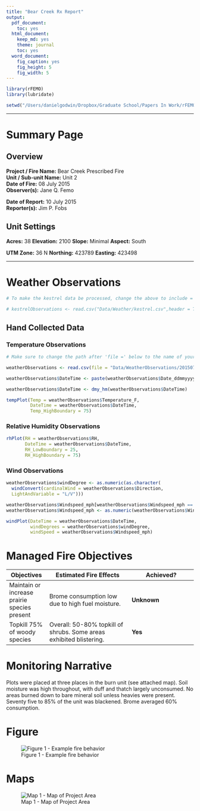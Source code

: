 ```yaml
---
title: "Bear Creek Rx Report"
output:
  pdf_document:
    toc: yes
  html_document:
    keep_md: yes
    theme: journal
    toc: yes
  word_document:
    fig_caption: yes
    fig_height: 5
    fig_width: 5
---
```

```r
library(rFEMO)
library(lubridate)

setwd("/Users/danielgodwin/Dropbox/Graduate School/Papers In Work/rFEMO/20150708_BearCreekRx")
```
********

# Summary Page

## Overview

**Project / Fire Name:**  Bear Creek Prescribed Fire  
**Unit / Sub-unit Name:**  Unit 2  
**Date of Fire:**  08 July 2015  
**Observer(s):**  Jane Q. Femo  
  
    
**Date of Report:**  10 July 2015  
**Reporter(s):**  Jim P. Fobs  

## Unit Settings

**Acres:**  38
**Elevation:**  2100
**Slope:**  Minimal
**Aspect:**  South
  
  
**UTM Zone:**  36 N
**Northing:**  423789
**Easting:**   423498

********
# Weather Observations

```r
# To make the kestrel data be processed, change the above to include = TRUE.

# kestrelObservations <- read.csv("Data/Weather/kestrel.csv",header = TRUE, skip = 1)

```

## Hand Collected Data

### Temperature Observations

```r

# Make sure to change the path after 'file =' below to the name of your weather observations.

weatherObservations <- read.csv(file = "Data/WeatherObservations/20150708_BearCreekRx_FirelineWeatherObservations.csv", skip = 1)

weatherObservations$DateTime <- paste(weatherObservations$Date_ddmmyyyy," ",weatherObservations$Time_hhmm)

weatherObservations$DateTime <- dmy_hm(weatherObservations$DateTime)
```

```r
tempPlot(Temp = weatherObservations$Temperature_F,
         DateTime = weatherObservations$DateTime, 
         Temp_HighBoundary = 75) 
```

### Relative Humidity Observations

```r
rhPlot(RH = weatherObservations$RH,
       DateTime = weatherObservations$DateTime,
       RH_LowBoundary = 25,
       RH_HighBoundary = 75)
```

### Wind Observations

```r
weatherObservations$windDegree <- as.numeric(as.character(
  windConvert(cardinalWind = weatherObservations$Direction,
  LightAndVariable = "L/V")))

weatherObservations$Windspeed_mph[weatherObservations$Windspeed_mph == "L/V"] <- NA
weatherObservations$Windspeed_mph <- as.numeric(weatherObservations$Windspeed_mph)

windPlot(DateTime = weatherObservations$DateTime,
         windDegrees = weatherObservations$windDegree,
         windSpeed = weatherObservations$Windspeed_mph)
```

# Managed Fire Objectives

  Objectives  | Estimated Fire Effects     |      Achieved?
--------------|----------------------------|----------------------
Maintain or increase prairie species present | Brome consumption low due to high fuel moisture.| **Unknown**
Topkill 75% of woody species | Overall: 50-80% topkill of shrubs. Some areas exhibited blistering. | **Yes**


# Monitoring Narrative

Plots were placed at three places in the burn unit (see attached map).  Soil moisture was high throughout, with duff and thatch largely unconsumed.  No areas burned down to bare mineral soil unless heavies were present.  Seventy five to 85% of the unit was blackened.  Brome averaged 60% consumption.

# Figure

![Figure 1 - Example fire behavior](Data/Photos/ExamplePhoto.jpg)  

# Maps

![Map 1 - Map of Project Area](Data/Maps/ExampleMap.png)  
